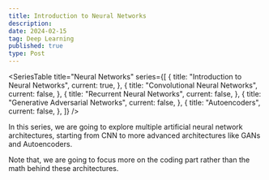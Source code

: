 ```yaml
---
title: Introduction to Neural Networks
description:
date: 2024-02-15
tag: Deep Learning
published: true
type: Post
---
```


<SeriesTable
  title="Neural Networks"
  series={[
    {
      title: "Introduction to Neural Networks",
      current: true,
    },
    {
      title: "Convolutional Neural Networks",
      current: false,
    },
    {
      title: "Recurrent Neural Networks",
      current: false,
    },
    {
      title: "Generative Adversarial Networks",
      current: false,
    },
    {
      title: "Autoencoders",
      current: false,
    },
  ]}
/>

In this series, we are going to explore multiple artificial neural network
architectures, starting from CNN to more advanced architectures
like GANs and Autoencoders.

Note that, we are going to focus more on the coding part rather
than the math behind these architectures.

